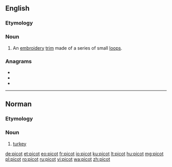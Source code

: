==English==

===Etymology===
{{etyl|fr|en}}

===Noun===
{{wikipedia}}
{{en-noun}}

# An [[embroidery]] [[trim]] made of a series of small [[loop]]s.

===Anagrams===
* {{l|en|cop it}}
* {{l|en|optic}}
* {{l|en|topic}}

----

==Norman==

===Etymology===
{{rfe|lang=nrf}}

===Noun===
{{nrf-noun|m}}

# {{lb|nrf|Jersey}} [[turkey]]

{{catlangcode|nrf|Poultry}}

[[de:picot]]
[[et:picot]]
[[eo:picot]]
[[fr:picot]]
[[io:picot]]
[[ku:picot]]
[[lt:picot]]
[[hu:picot]]
[[mg:picot]]
[[pl:picot]]
[[ro:picot]]
[[ru:picot]]
[[vi:picot]]
[[wa:picot]]
[[zh:picot]]